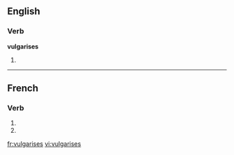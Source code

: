 {{also|vulgarisés}}
==English==

===Verb===
'''vulgarises'''

# {{third-person singular of|vulgarise}}

----

==French==

===Verb===
{{fr-verb-form}}

# {{conjugation of|vulgariser||2|s|pres|ind|lang=fr}}
# {{conjugation of|vulgariser||2|s|pres|sub|lang=fr}}

[[fr:vulgarises]]
[[vi:vulgarises]]